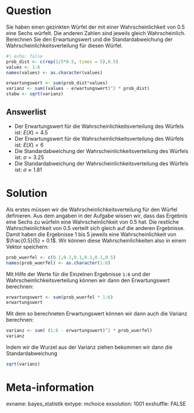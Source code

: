 Question
=======
Sie haben einen gezinkten Würfel der mit einer Wahrscheinlichkeit von 0.5 eine Sechs würfelt. Die anderen Zahlen sind jeweils gleich Wahrscheinlich. Berechnen Sie den Erwartungswert und die Standardabweichung der Wahrscheinlichkeitsverteilung für diesen Würfel.

```r
#| echo: false
prob_dist <- c(rep(1/5*0.5, times = 5),0.5)
values <- 1:6
names(values) <- as.character(values)

erwartungswert <- sum(prob_dist*values)
varianz <- sum((values - erwartungswert)^2 * prob_dist)
stabw <- sqrt(varianz)
```

Answerlist
--------
* Der Erwartungswert für die Wahrscheinlichkeitsverteilung des Würfels ist: $E(X) = 4.5$
* Der Erwartungswert für die Wahrscheinlichkeitsverteilung des Würfels ist: $E(X) = 6$
* Die Standardabweichung der Wahrscheinlichkeitsverteilung des Würfels ist: $\sigma = 3.25$
* Die Standardabweichung der Wahrscheinlichkeitsverteilung des Würfels ist: $\sigma \approx 1.81$

Solution
========
Als erstes müssen wir die Wahrscheinlichkeitsverteilung für den Würfel definieren. Aus dem angaben in der Aufgabe wissen wir, dass das Ergebnis eine Sechs zu würfeln eine Wahrscheinlichkeit von 0.5 hat. Die restliche Wahrscheinlichkeit von 0.5 verteilt sich gleich auf die anderen Ergebnisse. Damit haben die Ergebnisse 1 bis 5 jeweils eine Wahrscheinlichkeit von $\frac{0.5}{5} = 0.1$. Wir können diese Wahrscheinlichkeiten also in einem Vektor speichern:

```r
prob_wuerfel <- c(0.1,0.1,0.1,0.1,0.1,0.5)
names(prob_wuerfel) <- as.character(1:6)
``` 

Mit Hilfe der Werte für die Einzelnen Ergebnisse `1:6` und der Wahrscheinlichkeitsverteilung können wir dann den Erwartungswert berechnen:

```r
erwartungswert <- sum(prob_wuerfel * 1:6)
erwartungswert
```

Mit dem so berechneten Erwartungswert können wir dann auch die Varianz berechnen: 

```r
varianz <- sum( (1:6 - erwartungswert)^2 * prob_wuerfel)
varianz
```

Indem wir die Wurzel aus der Varianz ziehen bekommen wir dann die Standardabweichung

```r
sqrt(varianz)
```

Meta-information
=========
exname: bayes_statistik
extype: mchoice 
exsolution: 1001
exshuffle: FALSE
